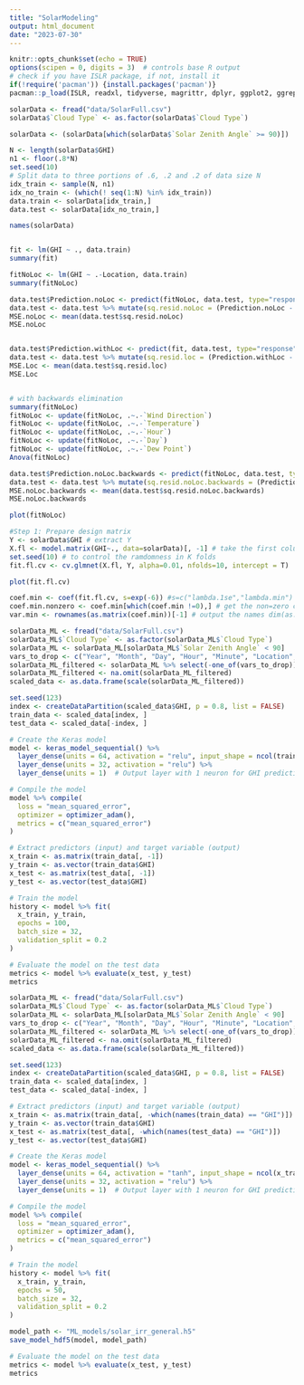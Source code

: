 ```yaml
---
title: "SolarModeling"
output: html_document
date: "2023-07-30"
---
```


```r
knitr::opts_chunk$set(echo = TRUE)
options(scipen = 0, digits = 3)  # controls base R output
# check if you have ISLR package, if not, install it
if(!require('pacman')) {install.packages('pacman')}
pacman::p_load(ISLR, readxl, tidyverse, magrittr, dplyr, ggplot2, ggrepel, data.table, lubridate, ggpubr, patchwork, car, glmnet, keras, caret)
```

```r
solarData <- fread("data/SolarFull.csv")
solarData$`Cloud Type` <- as.factor(solarData$`Cloud Type`)
```

```r

solarData <- (solarData[which(solarData$`Solar Zenith Angle` >= 90)])

N <- length(solarData$GHI) 
n1 <- floor(.8*N)
set.seed(10)
# Split data to three portions of .6, .2 and .2 of data size N
idx_train <- sample(N, n1)
idx_no_train <- (which(! seq(1:N) %in% idx_train))
data.train <- solarData[idx_train,]
data.test <- solarData[idx_no_train,]

names(solarData)


fit <- lm(GHI ~ ., data.train)
summary(fit)

fitNoLoc <- lm(GHI ~ .-Location, data.train)
summary(fitNoLoc)

data.test$Prediction.noLoc <- predict(fitNoLoc, data.test, type="response")
data.test <- data.test %>% mutate(sq.resid.noLoc = (Prediction.noLoc - GHI) * (Prediction.noLoc - GHI))
MSE.noLoc <- mean(data.test$sq.resid.noLoc)
MSE.noLoc


data.test$Prediction.withLoc <- predict(fit, data.test, type="response")
data.test <- data.test %>% mutate(sq.resid.loc = (Prediction.withLoc - GHI) * (Prediction.withLoc - GHI))
MSE.Loc <- mean(data.test$sq.resid.loc)
MSE.Loc


# with backwards elimination
summary(fitNoLoc)
fitNoLoc <- update(fitNoLoc, .~.-`Wind Direction`)
fitNoLoc <- update(fitNoLoc, .~.-`Temperature`)
fitNoLoc <- update(fitNoLoc, .~.-`Hour`)
fitNoLoc <- update(fitNoLoc, .~.-`Day`)
fitNoLoc <- update(fitNoLoc, .~.-`Dew Point`)
Anova(fitNoLoc)

data.test$Prediction.noLoc.backwards <- predict(fitNoLoc, data.test, type="response")
data.test <- data.test %>% mutate(sq.resid.noLoc.backwards = (Prediction.noLoc.backwards - GHI) * (Prediction.noLoc.backwards - GHI))
MSE.noLoc.backwards <- mean(data.test$sq.resid.noLoc.backwards)
MSE.noLoc.backwards

plot(fitNoLoc)

```

```r
#Step 1: Prepare design matrix
Y <- solarData$GHI # extract Y
X.fl <- model.matrix(GHI~., data=solarData)[, -1] # take the first column's of 1 out #Step 2: Find x's output from LASSO with min cross-validation error
set.seed(10) # to control the ramdomness in K folds
fit.fl.cv <- cv.glmnet(X.fl, Y, alpha=0.01, nfolds=10, intercept = T)

plot(fit.fl.cv)

coef.min <- coef(fit.fl.cv, s=exp(-6)) #s=c("lambda.1se","lambda.min") or lambda value
coef.min.nonzero <- coef.min[which(coef.min !=0),] # get the non=zero coefficients
var.min <- rownames(as.matrix(coef.min))[-1] # output the names dim(as.matrix(coef.min))
```


```r
solarData_ML <- fread("data/SolarFull.csv")
solarData_ML$`Cloud Type` <- as.factor(solarData_ML$`Cloud Type`)
solarData_ML <- solarData_ML[solarData_ML$`Solar Zenith Angle` < 90]
vars_to_drop <- c("Year", "Month", "Day", "Hour", "Minute", "Location", "Cloud Type")
solarData_ML_filtered <- solarData_ML %>% select(-one_of(vars_to_drop))
solarData_ML_filtered <- na.omit(solarData_ML_filtered)
scaled_data <- as.data.frame(scale(solarData_ML_filtered))

set.seed(123)
index <- createDataPartition(scaled_data$GHI, p = 0.8, list = FALSE)
train_data <- scaled_data[index, ]
test_data <- scaled_data[-index, ]

# Create the Keras model
model <- keras_model_sequential() %>%
  layer_dense(units = 64, activation = "relu", input_shape = ncol(train_data) - 1) %>%
  layer_dense(units = 32, activation = "relu") %>%
  layer_dense(units = 1)  # Output layer with 1 neuron for GHI prediction

# Compile the model
model %>% compile(
  loss = "mean_squared_error",
  optimizer = optimizer_adam(),
  metrics = c("mean_squared_error")
)

# Extract predictors (input) and target variable (output)
x_train <- as.matrix(train_data[, -1])
y_train <- as.vector(train_data$GHI)
x_test <- as.matrix(test_data[, -1])
y_test <- as.vector(test_data$GHI)

# Train the model
history <- model %>% fit(
  x_train, y_train,
  epochs = 100,
  batch_size = 32,
  validation_split = 0.2
)

# Evaluate the model on the test data
metrics <- model %>% evaluate(x_test, y_test)
metrics
```


```r
solarData_ML <- fread("data/SolarFull.csv")
solarData_ML$`Cloud Type` <- as.factor(solarData_ML$`Cloud Type`)
solarData_ML <- solarData_ML[solarData_ML$`Solar Zenith Angle` < 90]
vars_to_drop <- c("Year", "Month", "Day", "Hour", "Minute", "Location", "Cloud Type")
solarData_ML_filtered <- solarData_ML %>% select(-one_of(vars_to_drop))
solarData_ML_filtered <- na.omit(solarData_ML_filtered)
scaled_data <- as.data.frame(scale(solarData_ML_filtered))

set.seed(123)
index <- createDataPartition(scaled_data$GHI, p = 0.8, list = FALSE)
train_data <- scaled_data[index, ]
test_data <- scaled_data[-index, ]

# Extract predictors (input) and target variable (output)
x_train <- as.matrix(train_data[, -which(names(train_data) == "GHI")])
y_train <- as.vector(train_data$GHI)
x_test <- as.matrix(test_data[, -which(names(test_data) == "GHI")])
y_test <- as.vector(test_data$GHI)

# Create the Keras model
model <- keras_model_sequential() %>%
  layer_dense(units = 64, activation = "tanh", input_shape = ncol(x_train)) %>%
  layer_dense(units = 32, activation = "relu") %>%
  layer_dense(units = 1)  # Output layer with 1 neuron for GHI prediction

# Compile the model
model %>% compile(
  loss = "mean_squared_error",
  optimizer = optimizer_adam(),
  metrics = c("mean_squared_error")
)

# Train the model
history <- model %>% fit(
  x_train, y_train,
  epochs = 50,
  batch_size = 32,
  validation_split = 0.2
)

model_path <- "ML_models/solar_irr_general.h5"
save_model_hdf5(model, model_path)

# Evaluate the model on the test data
metrics <- model %>% evaluate(x_test, y_test)
metrics
```
